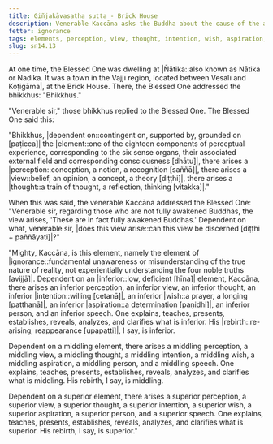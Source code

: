 ```yaml
---
title: Giñjakāvasatha sutta - Brick House
description: Venerable Kaccāna asks the Buddha about the cause of the arising of the view regarding those who are not fully awakened Buddhas that they are in fact fully awakened Buddhas.
fetter: ignorance
tags: elements, perception, view, thought, intention, wish, aspiration, speech, rebirth, sn, sn12-21, sn14
slug: sn14.13
---
```


At one time, the Blessed One was dwelling at |Ñātika::also known as Nātika or Nādika. It was a town in the Vajjī region, located between Vesālī and Koṭigāma|, at the Brick House. There, the Blessed One addressed the bhikkhus: "Bhikkhus."

"Venerable sir," those bhikkhus replied to the Blessed One. The Blessed One said this:

"Bhikkhus, |dependent on::contingent on, supported by, grounded on [paṭicca]| the |element::one of the eighteen components of perceptual experience, corresponding to the six sense organs, their associated external field and corresponding consciousness [dhātu]|, there arises a |perception::conception, a notion, a recognition [saññā]|, there arises a |view::belief, an opinion, a concept, a theory [diṭṭhi]|, there arises a |thought::a train of thought, a reflection, thinking [vitakka]|."

When this was said, the venerable Kaccāna addressed the Blessed One: "Venerable sir, regarding those who are not fully awakened Buddhas, the view arises, 'These are in fact fully awakened Buddhas.' Dependent on what, venerable sir, |does this view arise::can this view be discerned [diṭṭhi + paññāyati]|?"

"Mighty, Kaccāna, is this element, namely the element of |ignorance::fundamental unawareness or misunderstanding of the true nature of reality, not experientially understanding the four noble truths [avijjā]|. Dependent on an |inferior::low, deficient [hīna]| element, Kaccāna, there arises an inferior perception, an inferior view, an inferior thought, an inferior |intention::willing [cetanā]|, an inferior |wish::a prayer, a longing [patthanā]|, an inferior |aspiration::a determination [paṇidhi]|, an inferior person, and an inferior speech. One explains, teaches, presents, establishes, reveals, analyzes, and clarifies what is inferior. His |rebirth::re-arising, reappearance [upapatti]|, I say, is inferior.

Dependent on a middling element, there arises a middling perception, a middling view, a middling thought, a middling intention, a middling wish, a middling aspiration, a middling person, and a middling speech. One explains, teaches, presents, establishes, reveals, analyzes, and clarifies what is middling. His rebirth, I say, is middling.

Dependent on a superior element, there arises a superior perception, a superior view, a superior thought, a superior intention, a superior wish, a superior aspiration, a superior person, and a superior speech. One explains, teaches, presents, establishes, reveals, analyzes, and clarifies what is superior. His rebirth, I say, is superior."